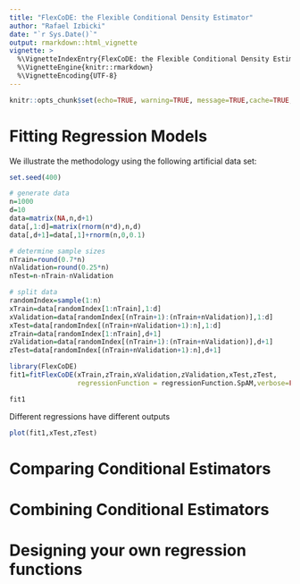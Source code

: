 ```yaml
---
title: "FlexCoDE: the Flexible Conditional Density Estimator"
author: "Rafael Izbicki"
date: "`r Sys.Date()`"
output: rmarkdown::html_vignette
vignette: >
  %\VignetteIndexEntry{FlexCoDE: the Flexible Conditional Density Estimator}
  %\VignetteEngine{knitr::rmarkdown}
  %\VignetteEncoding{UTF-8}  
---
```


```r
knitr::opts_chunk$set(echo=TRUE, warning=TRUE, message=TRUE,cache=TRUE, fig.align="center")
```


# Fitting Regression Models

We illustrate the methodology using the following artificial data set:

```r
set.seed(400)

# generate data
n=1000
d=10
data=matrix(NA,n,d+1)
data[,1:d]=matrix(rnorm(n*d),n,d)
data[,d+1]=data[,1]+rnorm(n,0,0.1)

# determine sample sizes
nTrain=round(0.7*n)
nValidation=round(0.25*n)
nTest=n-nTrain-nValidation

# split data
randomIndex=sample(1:n)
xTrain=data[randomIndex[1:nTrain],1:d]
xValidation=data[randomIndex[(nTrain+1):(nTrain+nValidation)],1:d]
xTest=data[randomIndex[(nTrain+nValidation+1):n],1:d]
zTrain=data[randomIndex[1:nTrain],d+1]
zValidation=data[randomIndex[(nTrain+1):(nTrain+nValidation)],d+1]
zTest=data[randomIndex[(nTrain+nValidation+1):n],d+1]

```


```r
library(FlexCoDE)
fit1=fitFlexCoDE(xTrain,zTrain,xValidation,zValidation,xTest,zTest,
                 regressionFunction = regressionFunction.SpAM,verbose=FALSE)
```

```r
fit1
```

Different regressions have different outputs

```r
plot(fit1,xTest,zTest)
```

# Comparing Conditional Estimators

# Combining Conditional Estimators

# Designing your own regression functions
